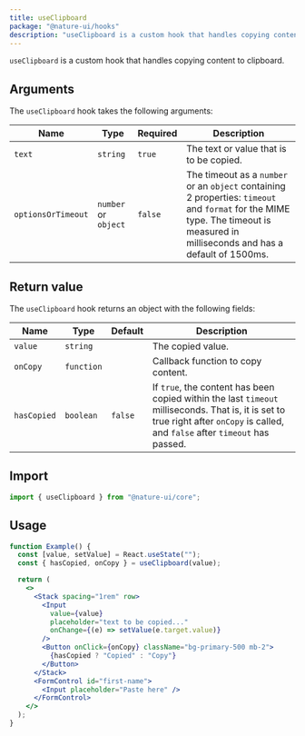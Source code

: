 ```yaml
---
title: useClipboard
package: "@nature-ui/hooks"
description: "useClipboard is a custom hook that handles copying content to clipboard."
---
```


`useClipboard` is a custom hook that handles copying content to clipboard.

## Arguments

The `useClipboard` hook takes the following arguments:

| Name               | Type                 | Required | Description                                                                                                                                                                      |
| ------------------ | -------------------- | -------- | -------------------------------------------------------------------------------------------------------------------------------------------------------------------------------- |
| `text`             | `string`             | `true`   | The text or value that is to be copied.                                                                                                                                          |
| `optionsOrTimeout` | `number` or `object` | `false`  | The timeout as a `number` or an `object` containing 2 properties: `timeout` and `format` for the MIME type. The timeout is measured in milliseconds and has a default of 1500ms. |

## Return value

The `useClipboard` hook returns an object with the following fields:

| Name        | Type       | Default | Description                                                                                                                                                                       |
| ----------- | ---------- | ------- | --------------------------------------------------------------------------------------------------------------------------------------------------------------------------------- |
| `value`     | `string`   |         | The copied value.                                                                                                                                                                 |
| `onCopy`    | `function` |         | Callback function to copy content.                                                                                                                                                |
| `hasCopied` | `boolean`  | `false` | If `true`, the content has been copied within the last `timeout` milliseconds. That is, it is set to true right after `onCopy` is called, and `false` after `timeout` has passed. |

## Import

```js
import { useClipboard } from "@nature-ui/core";
```

## Usage

```jsx
function Example() {
  const [value, setValue] = React.useState("");
  const { hasCopied, onCopy } = useClipboard(value);

  return (
    <>
      <Stack spacing="1rem" row>
        <Input
          value={value}
          placeholder="text to be copied..."
          onChange={(e) => setValue(e.target.value)}
        />
        <Button onClick={onCopy} className="bg-primary-500 mb-2">
          {hasCopied ? "Copied" : "Copy"}
        </Button>
      </Stack>
      <FormControl id="first-name">
        <Input placeholder="Paste here" />
      </FormControl>
    </>
  );
}
```
